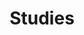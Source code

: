 ---
title: "Studies"
description: "Description of your new file."
icon: "user-check"
sidebarTitle: "Studies"
---
